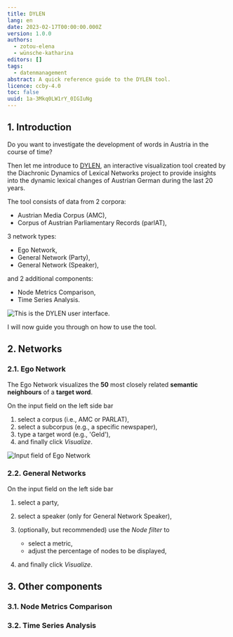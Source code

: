 ```yaml
---
title: DYLEN
lang: en
date: 2023-02-17T00:00:00.000Z
version: 1.0.0
authors:
  - zotou-elena
  - wünsche-katharina
editors: []
tags:
  - datenmanagement
abstract: A quick reference guide to the DYLEN tool.
licence: ccby-4.0
toc: false
uuid: 1a-3Mkq0LW1rY_0IGIuNg
---
```

## 1. Introduction

Do you want to investigate the development of words in Austria in the course of time? 

Then let me introduce to [DYLEN](https://dylen-tool.acdh.oeaw.ac.at/), an interactive visualization tool created by the Diachronic Dynamics of Lexical Networks project to provide insights into the dynamic lexical changes of Austrian German during the last 20 years.

The tool consists of data from 2 corpora:

- Austrian Media Corpus (AMC),
- Corpus of Austrian Parliamentary Records (parlAT), 

3 network types:

- Ego Network,
- General Network (Party), 
- General Network (Speaker),

and 2 additional components:

- Node Metrics Comparison,
- Time Series Analysis.   

![](images/picture1.png "This is the DYLEN user interface.")

I will now guide you through on how to use the tool.

## 2. Networks

### 2﻿.1. Ego Network

The Ego Network visualizes the **50** most closely related **semantic neighbours** of a **target word**.

On the input field on the left side bar

1. select a corpus (i.e., AMC or PARLAT), 
2. select a subcorpus (e.g., a specific newspaper),
3. type a target word (e.g., 'Geld'),
4. and finally click _Visualize_.

![](images/picture2.png "Input field of Ego Network")

<SideNote type="info" title="Additional information">

</SideNote>

### 2﻿.2. General Networks

On the input field on the left side bar

1. select a party, 
2. select a speaker (only for General Network Speaker),
3. (optionally, but recommended) use the _Node filter_ to 

   - select a metric, 
   - adjust the percentage of nodes to be displayed,
4. and finally click _Visualize_. 

## 3﻿. Other components

### 3.1.	Node Metrics Comparison

### 3.2.	Time Series Analysis